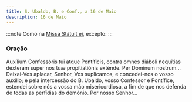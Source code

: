```yaml
---
title: S. Ubaldo, B. e Conf., a 16 de Maio
description: 16 de Maio
---
```


:::note
Como na [Missa Státuit ei](/missal/comum/11confessorespontifices1), excepto:
:::

### Oração

<div class="side-by-side not-content">
  <span>
    Auxílium Confessóris tui atque Pontíficis, contra omnes diáboli nequítias déxteram super nos tuæ
    propitiatiónis exténde. Per Dóminum nostrum...
  </span>
  <span>
    Deixai-Vos aplacar, Senhor, Vos suplicamos, e concedei-nos o vosso auxílio; e pela intercessão
    do B. Ubaldo, vosso Confessor e Pontífice, estendei sobre nós a vossa mão misericordiosa, a fim
    de que nos defenda de todas as perfídias do demónio. Por nosso Senhor...
  </span>
</div>
